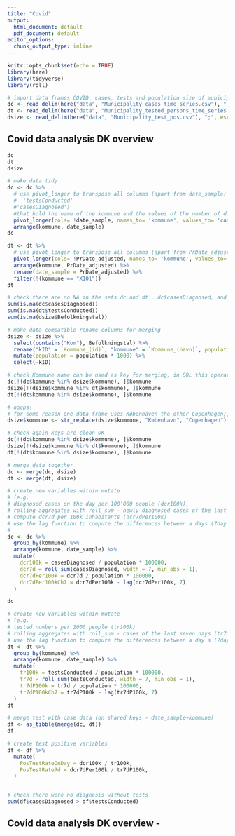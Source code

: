 ```yaml
---
title: "Covid"
output:
  html_document: default
  pdf_document: default
editor_options:
  chunk_output_type: inline
---
```


```r
knitr::opts_chunk$set(echo = TRUE)
library(here)
library(tidyverse)
library(roll)

# import data frames COVID: cases, tests and population size of municipalities
dc <- read_delim(here("data", "Municipality_cases_time_series.csv"), ";", escape_double = FALSE, trim_ws = TRUE)
dt <- read_delim(here("data", "Municipality_tested_persons_time_series.csv"), ";", escape_double = FALSE, trim_ws = TRUE)
dsize <- read_delim(here("data", "Municipality_test_pos.csv"), ";", escape_double = FALSE, trim_ws = TRUE)
```
## Covid data analysis DK overview
```r
dc
dt
dsize
```

```r
# make data tidy
dc <- dc %>%
  # use pivot_longer to transpose all columns (apart from date_sample) to two columns ('kommune',
  #  'testsConducted' 
  #'casesDiagnosed') 
  #that hold the name of the kommune and the values of the number of diagnosed cases
  pivot_longer(cols= !date_sample, names_to= 'kommune', values_to= 'casesDiagnosed') %>%
  arrange(kommune, date_sample)
dc
```

```r
dt <- dt %>%
  # use pivot_longer to transpose all columns (apart from PrDate_adjusted) to two columns ('kommune','testsConducted') that hold the name of the kommune and the values of the number of conducted tests
  pivot_longer(cols= !PrDate_adjusted, names_to= 'kommune', values_to= 'testsConducted') %>%
  arrange(kommune, PrDate_adjusted) %>%
  rename(date_sample = PrDate_adjusted) %>%
  filter(!(kommune == "X101"))
dt
```

```r
# check there are no NA in the sets dc and dt , dc$casesDiagnosed, and dt$testsConducted
sum(is.na(dc$casesDiagnosed))
sum(is.na(dt$testsConducted))
sum(is.na(dsize$Befolkningstal))
```

```r
# make data compatible rename columns for merging
dsize <- dsize %>%
  select(contains("Kom"), Befolkningstal) %>%
  rename("kID" = `Kommune_(id)`, "kommune" = `Kommune_(navn)`, population = Befolkningstal) %>%
  mutate(population = population * 1000) %>%
  select(-kID)
```

```r
# check Kommune name can be used as key for merging, in SQL this operation is referred to as a join
dc[!(dc$kommune %in% dsize$kommune), ]$kommune
dsize[!(dsize$kommune %in% dt$kommune), ]$kommune
dt[!(dt$kommune %in% dsize$kommune), ]$kommune
```

```r
# ooops!
# for some reason one data frame uses Københaven the other Copenhagen), - use str_replace to change "København", "Copenhagen"
dsize$kommune <- str_replace(dsize$kommune, "København", "Copenhagen")

# check again keys are clean OK 
dc[!(dc$kommune %in% dsize$kommune), ]$kommune
dsize[!(dsize$kommune %in% dt$kommune), ]$kommune
dt[!(dt$kommune %in% dsize$kommune), ]$kommune

# merge data together
dc <- merge(dc, dsize)
dt <- merge(dt, dsize)
```

```r

# create new variables within mutate
# (e.g. 
# diagnosed cases on the day per 100'000 people (dcr100k),
# rolling aggregates with roll_sum - newly diagnosed cases of the last seven days (dcr7d),
# compute dcr7d per 100k inhabitants (dcr7dPer100k)
# use the lag function to compute the differences between a days (7day sum) value and the one from 7 days ago (dcr7dPer100kCh7)
#
dc <- dc %>%
  group_by(kommune) %>%
  arrange(kommune, date_sample) %>%
  mutate(
    dcr100k = casesDiagnosed / population * 100000,
    dcr7d = roll_sum(casesDiagnosed, width = 7, min_obs = 1),
    dcr7dPer100k = dcr7d / population * 100000,
    dcr7dPer100kCh7 = dcr7dPer100k - lag(dcr7dPer100k, 7)
  )

dc
```

```r
# create new variables within mutate
# (e.g. 
# tested numbers per 1000 people (tr100k)
# rolling aggregates with roll_sum - cases of the last seven days (tr7d) - and per 100k inhabitants (tr7dP100k)
# use the lag function to compute the differences between a day's (7day sum) value and the one from 7 days ago (tr7dP100kCh7)
dt <- dt %>%
  group_by(kommune) %>%
  arrange(kommune, date_sample) %>%
  mutate(
    tr100k = testsConducted / population * 100000,
    tr7d = roll_sum(testsConducted, width = 7, min_obs = 1),
    tr7dP100k = tr7d / population * 100000,
    tr7dP100kCh7 = tr7dP100k - lag(tr7dP100k, 7)
  )
dt
```

```r
# merge test with case data (on shared keys - date_sample+kommune)
df <- as_tibble(merge(dc, dt))
df

# create test positive variables
df <- df %>%
  mutate(
    PosTestRateOnDay = dcr100k / tr100k,
    PosTestRate7d = dcr7dPer100k / tr7dP100k,
  )


# check there were no diagnosis without tests
sum(df$casesDiagnosed > df$testsConducted)
```

## Covid data analysis DK overview - 
